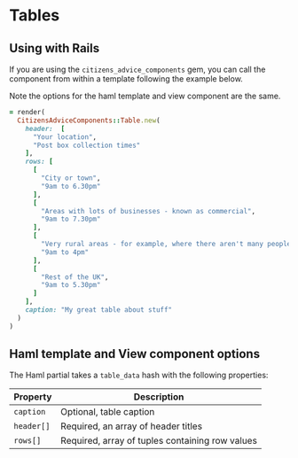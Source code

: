 
# Tables

<Preview>
  <Story id="components-tables--table" />
</Preview>

## Using with Rails

If you are using the `citizens_advice_components` gem, you can call the component from within a template following the example below.

Note the options for the haml template and view component are the same.

```rb
= render(
  CitizensAdviceComponents::Table.new(
    header:  [
      "Your location",
      "Post box collection times"
    ],
    rows: [
      [
        "City or town",
        "9am to 6.30pm"
      ],
      [
        "Areas with lots of businesses - known as commercial",
        "9am to 7.30pm"
      ],
      [
        "Very rural areas - for example, where there aren't many people",
        "9am to 4pm"
      ],
      [
        "Rest of the UK",
        "9am to 5.30pm"
      ]
    ],
    caption: "My great table about stuff"
  )
)
```

## Haml template and View component options

The Haml partial takes a `table_data` hash with the following properties:

| Property   | Description                                     |
| ---------- | ----------------------------------------------- |
| `caption`  | Optional, table caption                         |
| `header[]` | Required, an array of header titles             |
| `rows[]`   | Required, array of tuples containing row values |
